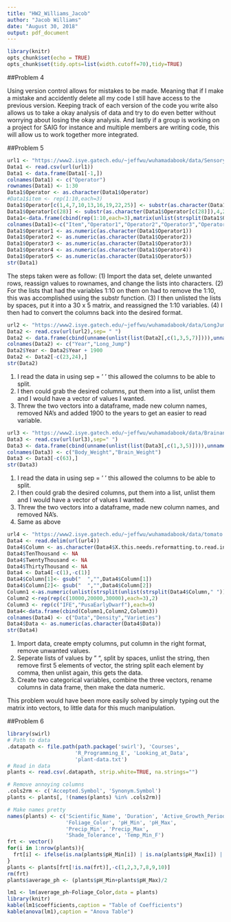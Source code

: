 ```yaml
---
title: "HW2_Williams_Jacob"
author: "Jacob Williams"
date: "August 30, 2018"
output: pdf_document
---
```


```r
library(knitr)
opts_chunk$set(echo = TRUE)
opts_chunk$set(tidy.opts=list(width.cutoff=70),tidy=TRUE)
```

##Problem 4

Using version control allows for mistakes to be made. Meaning that if I make a mistake and accidently delete all my code I still have access to the previous version. Keeping track of each version of the code you write also allows us to take a okay analysis of data and try to do even better without worrying about losing the okay analysis. And lastly if a group is working on a project for SAIG for instance and multiple members are writing code, this will allow us to work together more integrated.

##Problem 5

```r
url1 <- "https://www2.isye.gatech.edu/~jeffwu/wuhamadabook/data/Sensory.dat"
Data1 <- read.csv(url(url1))
Data1 <- data.frame(Data1[-1,])
colnames(Data1) <- c("Operator")
rownames(Data1) <- 1:30
Data1$Operator <- as.character(Data1$Operator)
#Data1$item <- rep(1:10,each=3)
Data1$Operator[c(1,4,7,10,13,16,19,22,25)] <- substr(as.character(Data1$Operator[c(1,4,7,10,13,16,19,22,25)]),3,21)
Data1$Operator[c(28)] <- substr(as.character(Data1$Operator[c(28)]),4,22)
Data1<-data.frame(cbind(rep(1:10,each=3),matrix(unlist(strsplit(Data1$Operator," ")),nrow=30,ncol=5,byrow = T)))
colnames(Data1)<-c("Item","Operator1","Operator2","Operator3","Operator4","Operator5")
Data1$Operator1 <- as.numeric(as.character(Data1$Operator1))
Data1$Operator2 <- as.numeric(as.character(Data1$Operator2))
Data1$Operator3 <- as.numeric(as.character(Data1$Operator3))
Data1$Operator4 <- as.numeric(as.character(Data1$Operator4))
Data1$Operator5 <- as.numeric(as.character(Data1$Operator5))
str(Data1)
```

The steps taken were as follow:
(1) Import the data set, delete unwanted rows, reassign values to rownames, and change the lists into characters.
(2) For the lists that had the variables 1:10 on them on had to remove the 1:10, this was accomplished using the substr function.
(3) I then unlisted the lists by spaces, put it into a 30 x 5 matrix, and reassigned the 1:10 variables.
(4) I then had to convert the columns back into the desired format.


```r
url2 <- "https://www2.isye.gatech.edu/~jeffwu/wuhamadabook/data/LongJumpData.dat"
Data2 <- read.csv(url(url2),sep= " ")
Data2 <- data.frame(cbind(unname(unlist(list(Data2[,c(1,3,5,7)]))),unname(unlist(list(Data2[,c(2,4,6,8)])))))
colnames(Data2) <- c("Year","Long_Jump")
Data2$Year <- Data2$Year + 1900
Data2 <- Data2[-c(23,24),]
str(Data2)
```

(1) I read the data in using sep = ' ' this allowed the columns to be able to split.
(2) I then could grab the desired columns, put them into a list, unlist them and I would have a vector of values I wanted.
(3) Threw the two vectors into a dataframe, made new column names, removed NA's and added 1900 to the years to get an easier to read variable.



```r
url3 <- "https://www2.isye.gatech.edu/~jeffwu/wuhamadabook/data/BrainandBodyWeight.dat"
Data3 <- read.csv(url(url3),sep=" ")
Data3 <- data.frame(cbind(unname(unlist(list(Data3[,c(1,3,5)]))),unname(unlist(list(Data3[,c(2,4,6)])))))
colnames(Data3) <- c("Body_Weight","Brain_Weight")
Data3 <- Data3[-c(63),]
str(Data3)
```

(1) I read the data in using sep = ' ' this allowed the columns to be able to split.
(2) I then could grab the desired columns, put them into a list, unlist them and I would have a vector of values I wanted.
(3) Threw the two vectors into a dataframe, made new column names, and removed NA's.
(4) Same as above

```r
url4 <- "https://www2.isye.gatech.edu/~jeffwu/wuhamadabook/data/tomato.dat"
Data4 <- read.delim(url(url4))
Data4$Column <- as.character(Data4$X.this.needs.reformatting.to.read.into.Splus)
Data4$TenThousand <- NA
Data4$TwentyThousand <- NA
Data4$ThirtyThousand <- NA
Data4 <- Data4[-c(1),-c(1)]
Data4$Column[1]<- gsub("  ","",Data4$Column[1])
Data4$Column[2]<- gsub("  ","",Data4$Column[2])
Column1 <-as.numeric(unlist(strsplit(unlist(strsplit(Data4$Column," "))[-c(1,5)],",")))
Column2 <-rep(rep(c(10000,20000,30000),each=3),2)
Column3 <- rep(c("IFE","PusaEarlyDwarf"),each=9)
Data4<-data.frame(cbind(Column1,Column2,Column3))
colnames(Data4) <- c("Data","Density","Varieties")
Data4$Data <- as.numeric(as.character(Data4$Data))
str(Data4)
```

(1) Import data, create empty columns, put column in the right format, remove unwanted values.
(2) Seperate lists of values by " ", split by spaces, unlist the string, then remove first 5 elements of vector, the string split each element by comma, then unlist again, this gets the data.
(3) Create two categorical variables, combine the three vectors, rename columns in data frame, then make the data numeric.

This problem would have been more easily solved by simply typing out the matrix into vectors, to little data for this much manipulation.

##Problem 6

```r
library(swirl)
# Path to data
.datapath <- file.path(path.package('swirl'), 'Courses',
                      'R_Programming_E', 'Looking_at_Data',
                      'plant-data.txt')
# Read in data
plants <- read.csv(.datapath, strip.white=TRUE, na.strings="")

# Remove annoying columns
.cols2rm <- c('Accepted.Symbol', 'Synonym.Symbol')
plants <- plants[, !(names(plants) %in% .cols2rm)]

# Make names pretty
names(plants) <- c('Scientific_Name', 'Duration', 'Active_Growth_Period',
                   'Foliage_Color', 'pH_Min', 'pH_Max',
                   'Precip_Min', 'Precip_Max',
                   'Shade_Tolerance', 'Temp_Min_F')
frt <- vector()
for(i in 1:nrow(plants)){
  frt[i] <- ifelse(is.na(plants$pH_Min[i]) | is.na(plants$pH_Max[i]) | is.na(plants$Foliage_Color[i]),NA,i)
}
plants <- plants[frt[!is.na(frt)],-c(1,2,3,7,8,9,10)]
rm(frt)
plants$average_ph <- (plants$pH_Min+plants$pH_Max)/2

lm1 <- lm(average_ph~Foliage_Color,data = plants)
library(knitr)
kable(lm1$coefficients,caption = "Table of Coefficients")
kable(anova(lm1),caption = "Anova Table")
```

